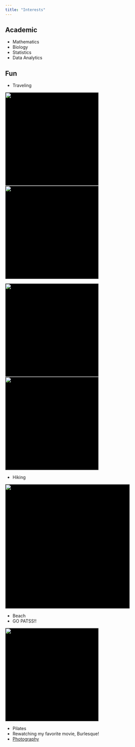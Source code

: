 ```yaml
---
title: "Interests"
---
```


## Academic
<ul>
<li>Mathematics</li>
<li>Biology</li>
<li>Statistics</li>
<li>Data Analytics</li>
</ul>

## Fun
<ul>
<li>Traveling</li>
</ul>
<img src="https://mathr.math.appstate.edu/s/a1123f65932a24297a22d/files/GitHub/kadoshn.github.io/IMG_2186.JPG" style="background-color:black; width:300px; float:left; "width =  /></p>

<img src="https://mathr.math.appstate.edu/s/a1123f65932a24297a22d/files/GitHub/kadoshn.github.io/IMG_2187.JPG" style="background-color:black; width:300px; float:middle;" width =  /></p>

<img src="https://mathr.math.appstate.edu/s/a1123f65932a24297a22d/files/GitHub/kadoshn.github.io/IMG_2189.jpeg" style="background-color:black; width:300px; float:left;" width =  /></p>

<img src="https://mathr.math.appstate.edu/s/a1123f65932a24297a22d/files/GitHub/kadoshn.github.io/IMG_2188.jpeg" style="background-color:black; width:300px;float:middle;" width =  /></p>


<ul>
<li>Hiking</li>
</ul>

<img src="https://mathr.math.appstate.edu/s/a1123f65932a24297a22d/files/GitHub/kadoshn.github.io/IMG_2191.jpeg" style="background-color:black; width:400px; float:middle;" width =  /></p>

<ul>
<li>Beach</li>
<li>GO PATSS!!</li>
</ul>

<img src="https://mathr.math.appstate.edu/s/a1123f65932a24297a22d/files/GitHub/kadoshn.github.io/IMG_2174.jpeg" style="background-color:black; width:300px; float:middle;" width =  /></p>

<ul>
<li>Pilates</li>
<li>Rewatching my favorite movie, Burlesque!</li>
<li><a href="https://nicolekadosh.weebly.com">Photography</li>
</ul>

